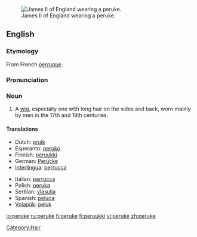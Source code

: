 [[Image:James_II_of_England.jpg|thumb|right|James II of England wearing a peruke.]]
==English==

===Etymology===
From French ''[[perruque]]''.

===Pronunciation===
{{IPA|/pəˈru:k/}}

===Noun===
{{en-noun}}

# A [[wig]], especially one with long hair on the sides and back, worn mainly by men in the 17th and 18th centuries.

====Translations====
{{top}}
*Dutch: [[pruik]]
*Esperanto: [[peruko]]
*Finnish: [[peruukki]]
*German: [[Perücke]] {{f}}
*[[Interlingua]]: [[perrucca]]
{{mid}}
*Italian: [[parrucca]]
*Polish: [[peruka]]
*Serbian: [[vlasulja]]
*Spanish: [[peluca]]
*[[Volapük]]: [[peluk]]
{{bottom}}

[[Category:Hair]]

[[io:peruke]]
[[ru:peruke]]
[[fi:peruke]]
[[fi:peruukki]]
[[vi:peruke]]
[[zh:peruke]]